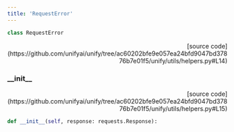 ```yaml
---
title: 'RequestError'
---
```


```python
class RequestError
```

<p align="right">[source code](https://github.com/unifyai/unify/tree/ac60202bfe9e057ea24bfd9047bd37876b7e01f5/unify/utils/helpers.py#L14)</p>



### \_\_init\_\_

<p align="right">[source code](https://github.com/unifyai/unify/tree/ac60202bfe9e057ea24bfd9047bd37876b7e01f5/unify/utils/helpers.py#L15)</p>

```python
def __init__(self, response: requests.Response):
```

